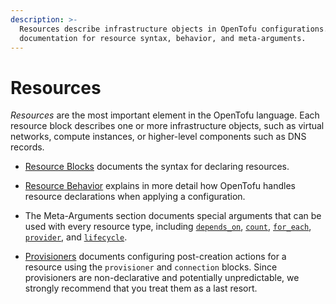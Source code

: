 ```yaml
---
description: >-
  Resources describe infrastructure objects in OpenTofu configurations. Find
  documentation for resource syntax, behavior, and meta-arguments.
---
```


# Resources

_Resources_ are the most important element in the OpenTofu language.
Each resource block describes one or more infrastructure objects, such
as virtual networks, compute instances, or higher-level components such
as DNS records.

- [Resource Blocks](../../language/resources/syntax.mdx) documents
  the syntax for declaring resources.

- [Resource Behavior](../../language/resources/behavior/index.mdx) explains in
  more detail how OpenTofu handles resource declarations when applying a
  configuration.

- The Meta-Arguments section documents special arguments that can be used with
  every resource type, including
  [`depends_on`](../../language/meta-arguments/depends_on.mdx),
  [`count`](../../language/meta-arguments/count.mdx),
  [`for_each`](../../language/meta-arguments/for_each.mdx),
  [`provider`](../../language/meta-arguments/resource-provider.mdx),
  and [`lifecycle`](../../language/meta-arguments/lifecycle.mdx).

- [Provisioners](../../language/resources/provisioners/syntax.mdx)
  documents configuring post-creation actions for a resource using the
  `provisioner` and `connection` blocks. Since provisioners are non-declarative
  and potentially unpredictable, we strongly recommend that you treat them as a
  last resort.
